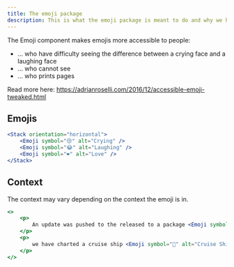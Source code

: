 ```yaml
---
title: The emoji package
description: This is what the emoji package is meant to do and why we have it
---
```


The Emoji component makes emojis more accessible to people:

- ... who have difficulty seeing the difference between a crying face and a laughing face
- ... who cannot see
- ... who prints pages

Read more here: https://adrianroselli.com/2016/12/accessible-emoji-tweaked.html

## Emojis

```jsx live
<Stack orientation="horizontal">
	<Emoji symbol="😢" alt="Crying" />
	<Emoji symbol="😂" alt="Laughing" />
	<Emoji symbol="❤️" alt="Love" />
</Stack>
```

## Context

The context may vary depending on the context the emoji is in.

```jsx live
<>
	<p>
		An update was pushed to the released to a package <Emoji symbol="🚢" alt="Shipped" />
	</p>
	<p>
		we have charted a cruise ship <Emoji symbol="🚢" alt="Cruise Ship" /> for us to go on holiday
	</p>
</>
```
